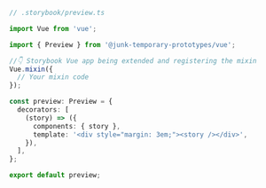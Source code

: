 ```ts
// .storybook/preview.ts

import Vue from 'vue';

import { Preview } from '@junk-temporary-prototypes/vue';

//👇 Storybook Vue app being extended and registering the mixin
Vue.mixin({
  // Your mixin code
});

const preview: Preview = {
  decorators: [
    (story) => ({
      components: { story },
      template: '<div style="margin: 3em;"><story /></div>',
    }),
  ],
};

export default preview;
```
